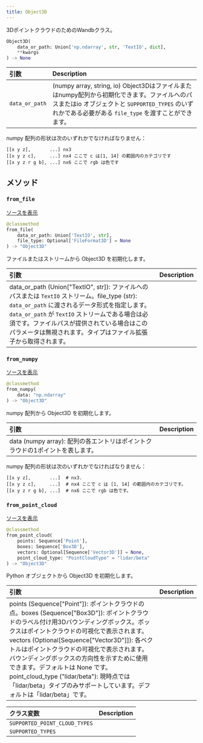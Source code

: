 ```yaml
---
title: Object3D
---
```


<Card title="View the source code" href="https://www.github.com/wandb/wandb/tree/637bddf198525810add5804059001b1b319d6ad1/wandb/sdk/data_types/object_3d.py#L186-L462" icon="github"/>

3DポイントクラウドのためのWandbクラス。

```python
Object3D(
    data_or_path: Union['np.ndarray', str, 'TextIO', dict],
    **kwargs
) -> None
```

| 引数 | Description |
| :--- | :--- |
| `data_or_path` |  (numpy array, string, io) Object3Dはファイルまたはnumpy配列から初期化できます。ファイルへのパスまたはio オブジェクトと `SUPPORTED_TYPES` のいずれかである必要がある `file_type` を渡すことができます。|

numpy 配列の形状は次のいずれかでなければなりません：

```
[[x y z],       ...] nx3
[[x y z c],     ...] nx4 ここで c は[1, 14] の範囲内のカテゴリです
[[x y z r g b], ...] nx6 ここで rgb は色です
```

## メソッド

### `from_file`

[ソースを表示](https://www.github.com/wandb/wandb/tree/637bddf198525810add5804059001b1b319d6ad1/wandb/sdk/data_types/object_3d.py#L332-L349)

```python
@classmethod
from_file(
    data_or_path: Union['TextIO', str],
    file_type: Optional['FileFormat3D'] = None
) -> "Object3D"
```

ファイルまたはストリームから Object3D を初期化します。

| 引数 | Description |
| :--- | :--- |
| data_or_path (Union["TextIO", str]): ファイルへのパスまたは `TextIO` ストリーム。file_type (str): `data_or_path` に渡されるデータ形式を指定します。 `data_or_path` が `TextIO` ストリームである場合は必須です。ファイルパスが提供されている場合はこのパラメータは無視されます。タイプはファイル拡張子から取得されます。|

### `from_numpy`

[ソースを表示](https://www.github.com/wandb/wandb/tree/637bddf198525810add5804059001b1b319d6ad1/wandb/sdk/data_types/object_3d.py#L351-L380)

```python
@classmethod
from_numpy(
    data: "np.ndarray"
) -> "Object3D"
```

numpy 配列から Object3D を初期化します。

| 引数 | Description |
| :--- | :--- |
| data (numpy array): 配列の各エントリはポイントクラウドの1ポイントを表します。 |

numpy 配列の形状は次のいずれかでなければなりません：

```
[[x y z],       ...]  # nx3.
[[x y z c],     ...]  # nx4 ここで c は [1, 14] の範囲内のカテゴリです。
[[x y z r g b], ...]  # nx6 ここで rgb は色です。
```

### `from_point_cloud`

[ソースを表示](https://www.github.com/wandb/wandb/tree/637bddf198525810add5804059001b1b319d6ad1/wandb/sdk/data_types/object_3d.py#L382-L416)

```python
@classmethod
from_point_cloud(
    points: Sequence['Point'],
    boxes: Sequence['Box3D'],
    vectors: Optional[Sequence['Vector3D']] = None,
    point_cloud_type: "PointCloudType" = "lidar/beta"
) -> "Object3D"
```

Python オブジェクトから Object3D を初期化します。

| 引数 | Description |
| :--- | :--- |
| points (Sequence["Point"]): ポイントクラウドの点。boxes (Sequence["Box3D"]): ポイントクラウドのラベル付け用3Dバウンディングボックス。ボックスはポイントクラウドの可視化で表示されます。vectors (Optional[Sequence["Vector3D"]]): 各ベクトルはポイントクラウドの可視化で表示されます。バウンディングボックスの方向性を示すために使用できます。デフォルトは None です。point_cloud_type ("lidar/beta"): 現時点では「lidar/beta」タイプのみサポートしています。デフォルトは「lidar/beta」です。|

| クラス変数 | Description |
| :--- | :--- |
| `SUPPORTED_POINT_CLOUD_TYPES`<a id="SUPPORTED_POINT_CLOUD_TYPES"></a> |   |
| `SUPPORTED_TYPES`<a id="SUPPORTED_TYPES"></a> |   |
